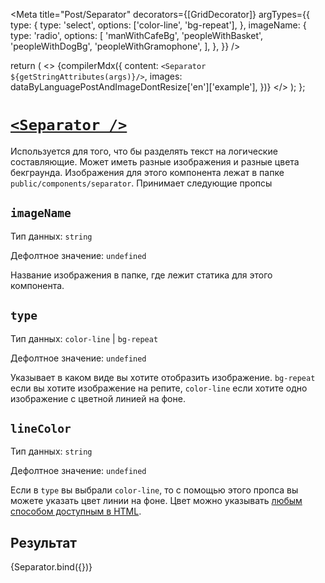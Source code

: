 
<Meta
  title="Post/Separator"
  decorators={[GridDecorator]}
  argTypes={{
    type: {
      type: 'select',
      options: ['color-line', 'bg-repeat'],
    },
    imageName: {
      type: 'radio',
      options: [
        'manWithCafeBg',
        'peopleWithBasket',
        'peopleWithDogBg',
        'peopleWithGramophone',
      ],
    },
  }}
/>

  return (
    <>
      {compilerMdx({
        content: `<Separator ${getStringAttributes(args)}/>`,
        images: dataByLanguagePostAndImageDontResize['en']['example'],
      })}
    </>
  );
};

# [`<Separator />`](http://s.csssr.ru/U31J879TR/20200527121838.jpg)

Используется для того, что бы разделять текст на логические составляющие. Может иметь разные изображения и разные цвета бекграунда. Изображения для этого компонента лежат в папке `public/components/separator`. Принимает следующие пропсы

## `imageName`

Тип данных: `string`

Дефолтное значение: `undefined`

Название изображения в папке, где лежит статика для этого компонента.

## `type`

Тип данных: `color-line` | `bg-repeat`

Дефолтное значение: `undefined`

Указывает в каком виде вы хотите отобразить изображение. `bg-repeat` если вы хотите изображение на репите, `color-line` если хотите одно изображение с цветной линией на фоне.

## `lineColor`

Тип данных: `string`

Дефолтное значение: `undefined`

Если в `type` вы выбрали `color-line`, то с помощью этого пропса вы можете указать цвет линии на фоне. Цвет можно указывать [любым способом доступным в HTML](https://ru.wikipedia.org/wiki/%D0%A6%D0%B2%D0%B5%D1%82%D0%B0_HTML).

## Результат

<Canvas>
  <Story
    height="350px"
    name="Default"
    args={{
      imageName: 'peopleWithBasket',
      type: 'color-line',
      lineColor: '#d3d3ff',
    }}
  >
    {Separator.bind({})}
  </Story>
</Canvas>
